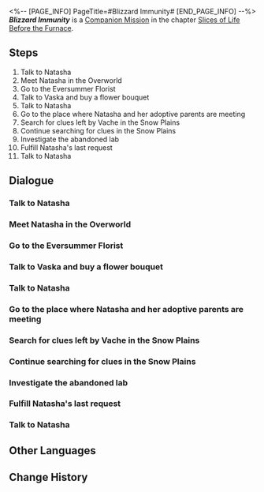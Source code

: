 <%-- [PAGE_INFO]
PageTitle=#Blizzard Immunity#
[END_PAGE_INFO] --%>
{{Stub|Dialogue.}}
{{Mission Infobox
|id            = 2011401
|title         = 
|image         = <!--Mission Blizzard Immunity.png-->
|type          = Companion
|event_name    = 
|chapter       = Slices of Life Before the Furnace
|requirements  = [[Companion Mission]] ''[[Blizzard Immunity]]'' completed
|summary       = <!--official mission summary from Fate's Atlas-->
|characters    = Butler Oswell; Natasha; Sentry Leader; Silvermane Guard Sentry; Trailblazer; Vanessa; Vaska
|startLocation = [[Jarilo-VI]] - [[Natasha's Clinic]]
|world         = Jarilo-VI
|area          = Natasha's Clinic
|prev          = 
|next          = 
|rewards       = Trailblaze EXP*350; Stellar Jade*60; Traveler's Guide*2; Shield (Item)*200; "Kindling"*1 { text = "Kindling" }; Credit*25,000
}}
'''''Blizzard Immunity''''' is a [[Companion Mission]] in the chapter [[Slices of Life Before the Furnace]].

==Steps==
# Talk to Natasha
# Meet Natasha in the Overworld
# Go to the Eversummer Florist
# Talk to Vaska and buy a flower bouquet
# Talk to Natasha
# Go to the place where Natasha and her adoptive parents are meeting
# Search for clues left by Vache in the Snow Plains
# Continue searching for clues in the Snow Plains
# Investigate the abandoned lab
# Fulfill Natasha's last request
# Talk to Natasha

<!--
==Gameplay Notes==

--><!--
==Trial Character==

-->
==Dialogue==
{{Stub Dialogue}}

===Talk to Natasha{{subst:void|<!--201140101-->}}===
{{Mission Description|type=companion|location=Natasha's Clinic|Natasha sends you a message. It seems that she wants to talk about some personal stuff with you.<br />Of course you won't refuse her invitation. Go meet her at the clinic when you have time.}}
{{Dialogue Start}}
:{{tx}}
{{Dialogue End}}

===Meet Natasha in the Overworld{{subst:void|<!--201140102-->}}===
{{Mission Description|type=companion|location=Administrative District|update|Natasha has reconnected with her adoptive parents living in the Overworld, hoping that their network in the medical community could help the patients in the Underworld obtain more medical resources.<br />Natasha wants you to come with her, because it has been more than ten years since the last time she stepped in the Administrative District.}}
{{Dialogue Start}}
:{{tx}}
{{Dialogue End}}

===Go to the Eversummer Florist{{subst:void|<!--201140103-->}}===
{{Mission Description|type=companion|location=Eversummer Florist|update|Natasha has reconnected with her adoptive parents living in the Overworld, hoping that their network in the medical community could help the patients in the Underworld obtain more medical resources.<br />You meet Natasha in the Administrative District, but there is still some time left before meeting her adoptive mother.<br />Since they haven't met each other for a long time, Natasha decides to buy a flower bouquet as a gift for her adoptive parents.}}
{{Dialogue Start}}
:{{tx}}
{{Dialogue End}}

===Talk to Vaska and buy a flower bouquet{{subst:void|<!--201140104-->}}===
{{Mission Description|type=companion|location=Eversummer Florist|update|Natasha has reconnected with her adoptive parents living in the Overworld, hoping that their network in the medical community could help the patients in the Underworld obtain more medical resources.<br />It turns out that flowers have a special meaning in Natasha's family.<br />What kind of flower should you choose? Natasha hopes you can decide for her.}}
{{Dialogue Start}}
:{{tx}}
{{Dialogue End}}

===Talk to Natasha{{subst:void|<!--201140105-->}}===
{{Mission Description|type=companion|location=Administrative District|update|Natasha has reconnected with her adoptive parents living in the Overworld, hoping that their network in the medical community could help the patients in the Underworld obtain more medical resources.<br />You have chosen a flower bouquet. Go back and talk to Natasha again. Hopefully, she will be satisfied.}}
{{Dialogue Start}}
:{{tx}}
{{Dialogue End}}

===Go to the place where Natasha and her adoptive parents are meeting{{subst:void|<!--201140106-->}}===
{{Mission Description|type=companion|location=Administrative District|update|Natasha has reconnected with her adoptive parents living in the Overworld, hoping that their network in the medical community could help the patients in the Underworld obtain more medical resources.<br />After getting a bunch of flowers for Natasha's adoptive parents, you head to the meeting place.<br />Natasha looks calm, but you can't even imagine what she is going through inside.}}
{{Dialogue Start}}
:{{tx}}
{{Dialogue End}}

===Search for clues left by Vache in the Snow Plains{{subst:void|<!--201140108-->}}===
{{Mission Description|type=companion|location=Outlying Snow Plains|update|After Natasha's short reunion with her adoptive mother, the butler brings a piece of shocking news: Vache, who went to the Snow Plains alone, had sent a letter to Natasha.<br />According to this letter, Vache was continuing his research on "Blizzard Immunity" in the Snow Plains.<br />Natasha is so excited. She invites you to go investigate in the outlying Snow Plains with her.}}
{{Dialogue Start}}
:{{tx}}
{{Dialogue End}}

===Continue searching for clues in the Snow Plains{{subst:void|<!--201140109-->}}===
{{Mission Description|type=companion|location=Outlying Snow Plains|update|Natasha and you head towards the Snow Plains, searching for traces of Vache's life.<br />You find the lab equipment that Vache left long ago, but that alone is far from enough to locate Vache's whereabouts.<br />Natasha doesn't want to give up, so you have to go deeper into the Snow Plains.}}
{{Dialogue Start}}
:{{tx}}
{{Mission Description|type=companion|location=Outlying Snow Plains|update|Natasha and you head towards the Snow Plains, searching for traces of Vache's life.<br />After communicating with a group of Silvermane Guards, you learn that Vache had successfully developed a sample of "Blizzard Immunity."<br />With the medicine the guards gave you, you go even deeper into the Snow Plains.}}
{{Dialogue End}}

===Investigate the abandoned lab{{subst:void|<!--201140115-->}}===
{{Mission Description|type=companion|location=Outlying Snow Plains|update|Natasha and you head towards the Snow Plains, searching for traces of Vache's life.<br />After defeating some troublesome enemies, you finally arrive at Vache's lab.<br />Maybe he had already died long ago, maybe he only temporarily left this place... Either way, you should investigate this area carefully.}}
{{Dialogue Start}}
:{{tx}}
{{Dialogue End}}

===Fulfill Natasha's last request{{subst:void|<!--201140116-->}}===
{{Mission Description|type=companion|location=Outlying Snow Plains|update|After reading Vache's last experiment notes, Natasha decides to inherit his wish and continue the research on "Blizzard Immunity."<br />Also, she has one last request for you...}}
{{Dialogue Start}}
:{{tx}}
{{Dialogue End}}

===Talk to Natasha{{subst:void|<!--201140151-->}}===
{{Mission Description|type=companion|location=Eversummer Florist|update|Natasha has reconnected with her adoptive parents living in the Overworld, hoping that their network in the medical community could help the patients in the Underworld obtain more medical resources.<br />You have chosen a flower bouquet. Go back and talk to Natasha again. Hopefully, she will be satisfied.}}
{{Dialogue Start}}
:{{tx}}
{{Dialogue End}}

==Other Languages==
{{Other Languages
|en   = Blizzard Immunity
|zhs  = 风雪免疫
|zht  = 風雪免疫
|ja   = 吹雪免疫
|ko   = 눈보라 면역
|es   = Inmunidad a la ventisca
|fr   = Immunité au blizzard
|ru   = Иммунитет к метели
|th   = ภูมิต้านลมหนาว
|vi   = Miễn Dịch Gió Tuyết
|de   = Immunität gegen Schneesturm
|id   = Kekebalan Pada Badai
|pt   = Imunidade à Nevasca
}}

==Change History==
{{Change History|1.0}}
